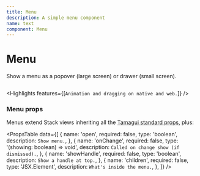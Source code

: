 ```yaml
---
title: Menu
description: A simple menu component
name: text
component: Menu
---
```


# Menu

<Description>Show a menu as a popover (large screen) or drawer (small screen).</Description>

<HeroContainer>
  <MenuDemo />
</HeroContainer>

```jsx hero template=Menu

```

<Highlights features={[`Animation and dragging on native and web.`]} />

### Menu props

Menus extend Stack views inheriting all the [Tamagui standard props](/docs/intro/props), plus:

<PropsTable
  data={[
    {
      name: 'open',
      required: false,
      type: 'boolean',
      description: `Show menu.`,
    },
    {
      name: 'onChange',
      required: false,
      type: '(showing: boolean) => void',
      description: `Called on change show (if dismissed).`,
    },
    {
      name: 'showHandle',
      required: false,
      type: 'boolean',
      description: `Show a handle at top.`,
    },
    {
      name: 'children',
      required: false,
      type: 'JSX.Element',
      description: `What's inside the menu.`,
    },
  ]}
/>

